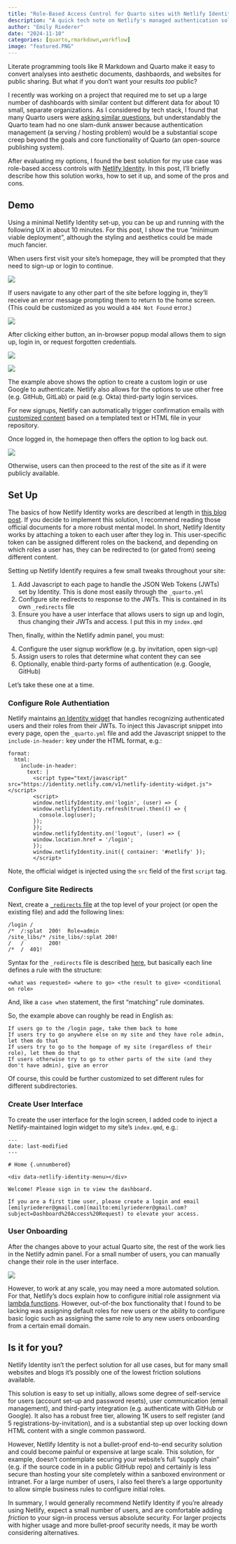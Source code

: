 ```yaml
---
title: "Role-Based Access Control for Quarto sites with Netlify Identity"
description: "A quick tech note on Netlify's managed authentication solution"
author: "Emily Riederer"
date: "2024-11-10"
categories: [quarto,rmarkdown,workflow]
image: "featured.PNG"
---
```


Literate programming tools like R Markdown and Quarto make it easy to convert analyses into aesthetic documents, dashbaords, and websites for public sharing. But what if you don't want your results *too* public? 

I recently was working on a project that required me to set up a large number of dashboards with similar content but different data for about 10 small, separate organizations. As I considered by tech stack, I found that many Quarto users were [asking similar questions](https://github.com/quarto-dev/quarto-cli/discussions/8393), but understandably the Quarto team had no one slam-dunk answer because authentication management (a serving / hosting problem) would be a substantial scope creep beyond the goals and core functionality of Quarto (an open-source publishing system).

After evaluating my options, I found the best solution for my use case was role-based access controls with [Netlify Identity](https://docs.netlify.com/security/secure-access-to-sites/identity/). In this post, I'll briefly describe how this solution works, how to set it up, and some of the pros and cons. 

## Demo

Using a minimal Netlify Identity set-up, you can be up and running with the following UX in about 10 minutes. For this post, I show the true "minimum viable deployment", although the styling and aesthetics could be made much fancier.

When users first visit your site's homepage, they will be prompted that they need to sign-up or login to continue.

![](logged-out.png)

If users navigate to any other part of the site before logging in, they'll receive an error message prompting them to return to the home screen. (This could be customized as you would a `404 Not Found` error.)

![](not-found.png)

After clicking either button, an in-browser popup modal allows them to sign up, login in, or request forgotten credentials.

::: {layout-ncol=2}
![](signup.png)

![](login.png)
:::

The example above shows the option to create a custom login or use Google to authenticate. Netlify also allows for the options to use other free (e.g. GitHub, GitLab) or paid (e.g. Okta) third-party login services. 

For new signups, Netlify can automatically trigger confirmation emails with [customized content](https://docs.netlify.com/security/secure-access-to-sites/identity/identity-generated-emails/) based on a templated text or HTML file in your repository.

Once logged in, the homepage then offers the option to log back out.

![](logged-in.png)

Otherwise, users can then proceed to the rest of the site as if it were publicly available.

## Set Up

The basics of how Netlify Identity works are described at length in [this blog post](https://docs.netlify.com/security/secure-access-to-sites/role-based-access-control/#create-users-and-set-roles). If you decide to implement this solution, I recommend reading those official documents for a more robust mental model. In short, Netlify Identity works by attaching a token to each user after they log in. This user-specific token can be assigned different roles on the backend, and depending on which roles a user has, they can be redirected to (or gated from) seeing different content. 

Setting up Netlify Identify requires a few small tweaks throughout your site:

1. Add Javascript to each page to handle the JSON Web Tokens (JWTs) set by Identity. This is done most easily through the `_quarto.yml`
2. Configure site redirects to response to the JWTs. This is contained in its own `_redirects` file
3. Ensure you have a user interface that allows users to sign up and login, thus changing their JWTs and access. I put this in my `index.qmd`

Then, finally, within the Netlify admin panel, you must:

4. Configure the user signup workflow (e.g. by invitation, open sign-up)
5. Assign users to roles that determine what content they can see
6. Optionally, enable third-party forms of authentication (e.g. Google, GitHub)

Let's take these one at a time.

### Configure Role Authentiation

Netlify maintains [an Identity widget](https://github.com/netlify/netlify-identity-widget) that handles recognizing authenticated users and their roles from their JWTs. To inject this Javascript snippet into every page, open the `_quarto.yml` file and add the Javascript snippet to the `include-in-header:` key under the HTML format, e.g.:

```
format:
  html: 
    include-in-header: 
      text: |
        <script type="text/javascript" src="https://identity.netlify.com/v1/netlify-identity-widget.js"></script>
        <script>
        window.netlifyIdentity.on('login', (user) => {
        window.netlifyIdentity.refresh(true).then(() => {
          console.log(user);
        });
        });
        window.netlifyIdentity.on('logout', (user) => {
        window.location.href = '/login';
        });
        window.netlifyIdentity.init({ container: '#netlify' });
        </script>
```

Note, the official widget is injected using the `src` field of the first `script` tag.

### Configure Site Redirects

Next, create a [`_redirects` file](https://docs.netlify.com/security/secure-access-to-sites/role-based-access-control/#redirect-visitors-based-on-roles) at the top level of your project (or open the existing file) and add the following lines:

```
/login /
/*  /:splat  200!  Role=admin
/site_libs/* /site_libs/:splat 200!
/   /        200!
/*  /  401!
```

Syntax for the `_redirects` file is described [here](https://docs.netlify.com/routing/redirects/#syntax-for-the-redirects-file), but basically each line defines a rule with the structure:

```
<what was requested> <where to go> <the result to give> <conditional on role>
```

And, like a `case when` statement, the first "matching" rule dominates. 

So, the example above can roughly be read in English as:

```
If users go to the /login page, take them back to home
If users try to go anywhere else on my site and they have role admin, let them do that 
If users try to go to the hompage of my site (regardless of their role), let them do that
If users otherwise try to go to other parts of the site (and they don't have admin), give an error
```

Of course, this could be further customized to set different rules for different subdirectories.

### Create User Interface

To create the user interface for the login screen, I added code to inject a Netlify-maintained login widget to my site's `index.qmd`, e.g.:

```
---
date: last-modified
---

# Home {.unnumbered}

<div data-netlify-identity-menu></div>

Welcome! Please sign in to view the dashboard. 

If you are a first time user, please create a login and email [emilyriederer@gmail.com](mailto:emilyriederer@gmail.com?subject=Dashboard%20Access%20Request) to elevate your access.
```

### User Onboarding

After the changes above to your actual Quarto site, the rest of the work lies in the Netlify admin panel. For a small number of users, you can manually change their role in the user interface.

![](user-mgmt.png)

However, to work at any scale, you may need a more automated solution. For that, Netlify's docs explain how to configure initial role assignment via [lambda functions](https://www.netlify.com/blog/2019/02/21/the-role-of-roles-and-how-to-set-them-in-netlify-identity/). However, out-of-the box functionality that I found to be lacking was assigning default roles for new users or the ability to configure basic logic such as assigning the same role to any new users onboarding from a certain email domain.

## Is it for you? 

Netlify Identity isn't the perfect solution for all use cases, but for many small websites and blogs it's possibly one of the lowest friction solutions available. 

This solution is easy to set up initially, allows some degree of self-service for users (account set-up and password resets), user communication (email management), and third-party integration (e.g. authenticate with GitHub or Google). It also has a robust free tier, allowing 1K users to self register (and 5 registrations-by-invitation), and is a substantial step up over locking down HTML content with a single common password.

However, Netlify Identity is not a bullet-proof end-to-end security solution and could become painful or expensive at large scale. This solution, for example, doesn't contemplate securing your website's full "supply chain" (e.g. if the source code in in a public GitHub repo) and certainly is less secure than hosting your site completely within a sanboxed environment or intranet. For a large number of users, I also feel there's a large opportunity to allow simple business rules to configure initial roles. 

In summary, I would generally recommend Netlify Identity if you're already using Netlify, expect a small number of users, and are comfortable adding *friction* to your sign-in process versus absolute security. For larger projects with higher usage and more bullet-proof security needs, it may be worth considering alternatives.